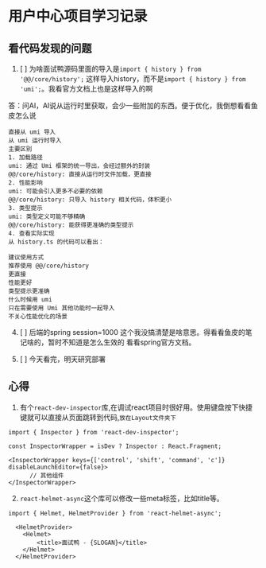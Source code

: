 # 用户中心项目学习记录

## 看代码发现的问题
1. [ ] 为啥面试鸭源码里面的导入是`import { history } from '@@/core/history';` 这样导入history，而不是`import { history } from 'umi';`。我看官方文档上也是这样导入的啊

答：问AI，AI说从运行时里获取，会少一些附加的东西。便于优化，我倒想看看鱼皮怎么说
```
直接从 umi 导入
从 umi 运行时导入
主要区别
1. 加载路径
umi: 通过 Umi 框架的统一导出，会经过额外的封装
@@/core/history: 直接从运行时文件加载，更直接
2. 性能影响
umi: 可能会引入更多不必要的依赖
@@/core/history: 只导入 history 相关代码，体积更小
3. 类型提示
umi: 类型定义可能不够精确
@@/core/history: 能获得更准确的类型提示
4. 查看实际实现
从 history.ts 的代码可以看出：

建议使用方式
推荐使用 @@/core/history
更直接
性能更好
类型提示更准确
什么时候用 umi
只在需要使用 Umi 其他功能时一起导入
不关心性能优化的场景
```



4. [ ] 后端的spring session=1000 这个我没搞清楚是啥意思。得看看鱼皮的笔记啥的，暂时不知道是怎么生效的
看看spring官方文档。

5. [ ] 今天看完，明天研究部署

## 心得
1. 有个`react-dev-inspector`库,在调试react项目时很好用。使用键盘按下快捷键就可以直接从页面跳转到代码,`放在Layout文件夹下`

``` tsx title="Layout.tsx"
import { Inspector } from 'react-dev-inspector';

const InspectorWrapper = isDev ? Inspector : React.Fragment;

<InspectorWrapper keys={['control', 'shift', 'command', 'c']} disableLaunchEditor={false}>
      // 其他组件
</InspectorWrapper>
```

2. `react-helmet-async`这个库可以修改一些meta标签，比如title等。
```tsx title='Layout.tsx'
import { Helmet, HelmetProvider } from 'react-helmet-async';

  <HelmetProvider>
    <Helmet>
        <title>面试鸭 - {SLOGAN}</title>
    </Helmet>
  </HelmetProvider>
```